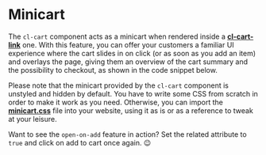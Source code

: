 
<Meta of={Stories} />

# Minicart

The `cl-cart` component acts as a minicart when rendered inside a [**cl-cart-link**](?path=/docs/components-cart-cl-cart-link--docs) one. With this feature, you can offer your customers a familiar UI experience where the cart slides in on click (or as soon as you add an item) and overlays the page, giving them an overview of the cart summary and the possibility to checkout, as shown in the code snippet below.

Please note that the minicart provided by the `cl-cart` component is unstyled and hidden by default. You have to write some CSS from scratch in order to make it work as you need. Otherwise, you can import the [**minicart.css**](?path=/docs/getting-started--docs#minicartcss) file into your website, using it as is or as a reference to tweak at your leisure.

<Canvas of={Stories.Basic} />

<ArgsTable story="Basic" />

Want to see the `open-on-add` feature in action? Set the related attribute to `true` and click on <cl-add-to-cart class="mx-1 px-2 py-1" code={codes.available}>add to cart</cl-add-to-cart> once again. 😉
